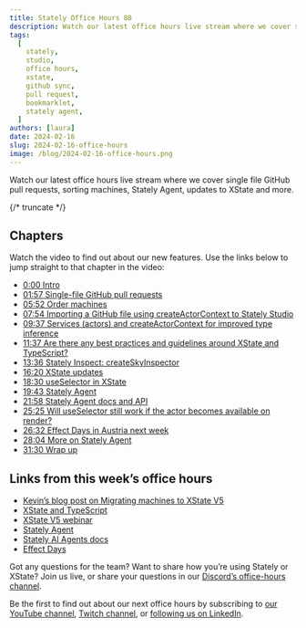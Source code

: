 ```yaml
---
title: Stately Office Hours 80
description: Watch our latest office hours live stream where we cover single file GitHub pull requests, sorting machines, Stately Agent, updates to XState and more.
tags:
  [
    stately,
    studio,
    office hours,
    xstate,
    github sync,
    pull request,
    bookmarklet,
    stately agent,
  ]
authors: [laura]
date: 2024-02-16
slug: 2024-02-16-office-hours
image: /blog/2024-02-16-office-hours.png
---
```


Watch our latest office hours live stream where we cover single file GitHub pull requests, sorting machines, Stately Agent, updates to XState and more.

{/* truncate */}

<YouTube id="q0S4_QfCBJk" />

## Chapters

Watch the video to find out about our new features. Use the links below to jump straight to that chapter in the video:

- [0:00 Intro](https://youtube.com/watch?v=q0S4_QfCBJk&t=0s)
- [01:57 Single-file GitHub pull requests](https://youtube.com/watch?v=q0S4_QfCBJk&t=117s)
- [05:52 Order machines](https://youtube.com/watch?v=q0S4_QfCBJk&t=352s)
- [07:54 Importing a GitHub file using createActorContext to Stately Studio](https://youtube.com/watch?v=q0S4_QfCBJk&t=474s)
- [09:37 Services (actors) and createActorContext for improved type inference](https://youtube.com/watch?v=q0S4_QfCBJk&t=577s)
- [11:37 Are there any best practices and guidelines around XState and TypeScript?](https://youtube.com/watch?v=q0S4_QfCBJk&t=697s)
- [13:36 Stately Inspect: createSkyInspector](https://youtube.com/watch?v=q0S4_QfCBJk&t=816s)
- [16:20 XState updates](https://youtube.com/watch?v=q0S4_QfCBJk&t=980s)
- [18:30 useSelector in XState](https://youtube.com/watch?v=q0S4_QfCBJk&t=1110s)
- [19:43 Stately Agent](https://youtube.com/watch?v=q0S4_QfCBJk&t=1183s)
- [21:58 Stately Agent docs and API](https://youtube.com/watch?v=q0S4_QfCBJk&t=1318s)
- [25:25 Will useSelector still work if the actor becomes available on render?](https://youtube.com/watch?v=q0S4_QfCBJk&t=1525s)
- [26:32 Effect Days in Austria next week](https://youtube.com/watch?v=q0S4_QfCBJk&t=1592s)
- [28:04 More on Stately Agent](https://youtube.com/watch?v=q0S4_QfCBJk&t=1684s)
- [31:30 Wrap up](https://youtube.com/watch?v=q0S4_QfCBJk&t=1890s)

## Links from this week’s office hours

- [Kevin’s blog post on Migrating machines to XState V5](../../docs/assets/blog/2024-02-02-migrating-machines-to-xstate-v5)
- [XState and TypeScript](/docs/typescript)
- [XState V5 webinar](https://www.youtube.com/watch?v=TRVjeil-y74)
- [Stately Agent](https://stately.ai/agent)
- [Stately AI Agents docs](/docs/agents)
- [Effect Days](https://effect.website/events/effect-days)

Got any questions for the team? Want to share how you’re using Stately or XState? Join us live, or share your questions in our [Discord’s office-hours channel](https://discord.stately.ai).

Be the first to find out about our next office hours by subscribing to [our YouTube channel](https://www.youtube.com/@Statelyai), [Twitch channel](https://www.twitch.tv/statelyai), or [following us on LinkedIn](https://www.linkedin.com/company/statelyai/).
